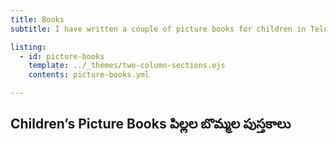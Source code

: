```yaml
---
title: Books
subtitle: I have written a couple of picture books for children in Telugu, and translated a few from English to Telugu. తెలుగులో పిల్లల కోసం రెండు బొమ్మల కథల పుస్తకాలు రాశాను. కొన్ని పుస్తకాలను తెలుగులోకి అనువాదించాను. 

listing:
  - id: picture-books
    template: ../_themes/two-column-sections.ejs
    contents: picture-books.yml

---
```


## Children's Picture Books పిల్లల బొమ్మల పుస్తకాలు 

::: {#picture-books}

:::

